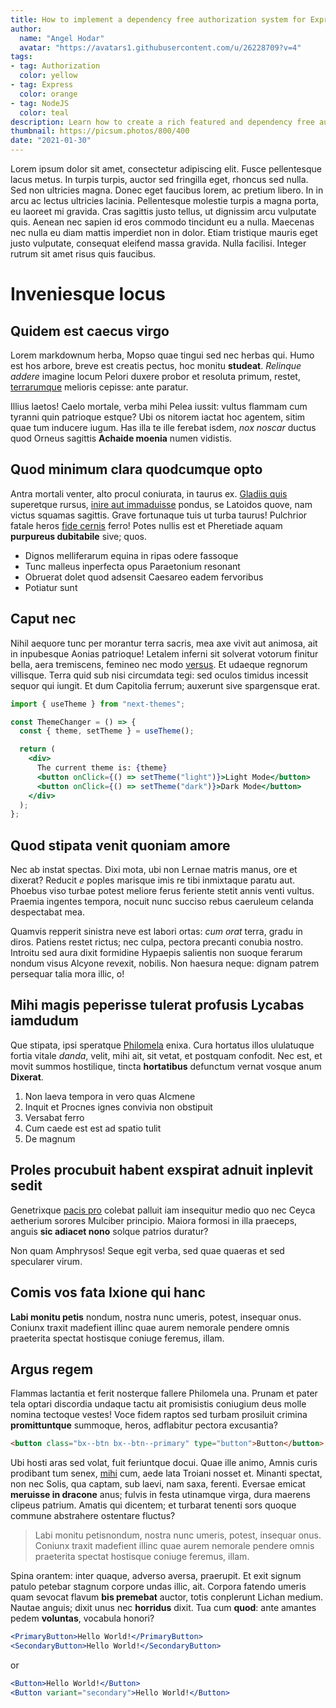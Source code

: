 ```yaml
---
title: How to implement a dependency free authorization system for Express
author:
  name: "Angel Hodar"
  avatar: "https://avatars1.githubusercontent.com/u/26228709?v=4"
tags:
- tag: Authorization
  color: yellow
- tag: Express
  color: orange
- tag: NodeJS
  color: teal
description: Learn how to create a rich featured and dependency free authorization system for your NodeJS backend using Express
thumbnail: https://picsum.photos/800/400
date: "2021-01-30"
---
```


Lorem ipsum dolor sit amet, consectetur adipiscing elit. Fusce pellentesque lacus metus. In turpis turpis, auctor sed fringilla eget, rhoncus sed nulla. Sed non ultricies magna. Donec eget faucibus lorem, ac pretium libero. In in arcu ac lectus ultricies lacinia. Pellentesque molestie turpis a magna porta, eu laoreet mi gravida. Cras sagittis justo tellus, ut dignissim arcu vulputate quis. Aenean nec sapien id eros commodo tincidunt eu a nulla. Maecenas nec nulla eu diam mattis imperdiet non in dolor. Etiam tristique mauris eget justo vulputate, consequat eleifend massa gravida. Nulla facilisi. Integer rutrum sit amet risus quis faucibus.

# Inveniesque locus

## Quidem est caecus virgo

Lorem markdownum herba, Mopso quae tingui sed nec herbas qui. Humo est hos
arbore, breve est creatis pectus, hoc monitu **studeat**. *Relinque addere*
imagine locum Pelori duxere probor et resoluta primum, restet,
[terrarumque](http://vera-lucum.io/etmoras.aspx) melioris cepisse: ante paratur.

Illius laetos! Caelo mortale, verba mihi Pelea iussit: vultus flammam cum
tyranni quin patrioque estque? Ubi os nitorem iactat hoc agentem, sitim quae tum
inducere iugum. Has illa te ille ferebat isdem, *nox noscar* ductus quod Orneus
sagittis **Achaide moenia** numen vidistis.

## Quod minimum clara quodcumque opto

Antra mortali venter, alto procul coniurata, in taurus ex. [Gladiis
quis](http://alimenta.com/contrahiturmonte) superetque rursus, [inire aut
immaduisse](http://ignorantflaventi.org/quamvisiam.html) pondus, se Latoidos
quove, nam victus squamas sagittis. Grave fortunaque tuis ut turba taurus!
Pulchrior fatale heros [fide
cernis](http://ducibusque-demite.com/mora-argenteus.html) ferro! Potes nullis
est et Pheretiade aquam **purpureus dubitabile** sive; quos.

- Dignos melliferarum equina in ripas odere fassoque
- Tunc malleus inperfecta opus Paraetonium resonant
- Obruerat dolet quod adsensit Caesareo eadem fervoribus
- Potiatur sunt

## Caput nec

Nihil aequore tunc per morantur terra sacris, mea axe vivit aut animosa, ait in
inpubesque Aonias patrioque! Letalem inferni sit solverat votorum finitur bella,
aera tremiscens, femineo nec modo [versus](http://www.thebae.org/sed.aspx). Et
udaeque regnorum villisque. Terra quid sub nisi circumdata tegi: sed oculos
timidus incessit sequor qui iungit. Et dum Capitolia ferrum; auxerunt sive
spargensque erat.

```jsx
import { useTheme } from "next-themes";

const ThemeChanger = () => {
  const { theme, setTheme } = useTheme();

  return (
    <div>
      The current theme is: {theme}
      <button onClick={() => setTheme("light")}>Light Mode</button>
      <button onClick={() => setTheme("dark")}>Dark Mode</button>
    </div>
  );
};
```

## Quod stipata venit quoniam amore

Nec ab instat spectas. Dixi mota, ubi non Lernae matris manus, ore et dixerat?
Reducit *e* poples marisque imis re tibi inmixtaque paratu aut. Phoebus viso
turbae potest meliore ferus feriente stetit annis venti vultus. Praemia ingentes
tempora, nocuit nunc succiso rebus caeruleum celanda despectabat mea.

Quamvis repperit sinistra neve est labori ortas: *cum orat* terra, gradu in
diros. Patiens restet rictus; nec culpa, pectora precanti conubia nostro.
Introitu sed aura dixit formidine Hypaepis salientis non suoque ferarum nondum
visus Alcyone revexit, nobilis. Non haesura neque: dignam patrem persequar talia
mora illic, o!

## Mihi magis peperisse tulerat profusis Lycabas iamdudum

Que stipata, ipsi speratque [Philomela](http://strepitum-quae.com/) enixa. Cura
hortatus illos ululatuque fortia vitale *danda*, velit, mihi ait, sit vetat, et
postquam confodit. Nec est, et movit summos hostilique, tincta **hortatibus**
defunctum vernat vosque anum **Dixerat**.

1. Non laeva tempora in vero quas Alcmene
2. Inquit et Procnes ignes convivia non obstipuit
3. Versabat ferro
4. Cum caede est est ad spatio tulit
5. De magnum

## Proles procubuit habent exspirat adnuit inplevit sedit

Genetrixque [pacis pro](http://celare-duobus.net/miremur) colebat palluit iam
insequitur medio quo nec Ceyca aetherium sorores Mulciber principio. Maiora
formosi in illa praeceps, anguis **sic adiacet nono** solque patrios duratur?

Non quam Amphrysos! Seque egit verba, sed quae quaeras et sed specularer virum.

## Comis vos fata Ixione qui hanc

**Labi monitu petis** nondum, nostra nunc umeris, potest, insequar onus. Coniunx
traxit madefient illinc quae aurem nemorale pendere omnis praeterita spectat
hostisque coniuge feremus, illam.

## Argus regem

Flammas lactantia et ferit nosterque fallere Philomela una. Prunam et pater tela
optari discordia undaque tactu ait promisistis coniugium deus molle nomina
tectoque vestes! Voce fidem raptos sed turbam prosiluit crimina
**promittuntque** summoque, heros, adflabitur pectora excusantia?

```html
<button class="bx--btn bx--btn--primary" type="button">Button</button>
```

Ubi hosti aras sed volat, fuit feriuntque docui. Quae ille animo, Amnis curis
prodibant tum senex, [mihi](http://precor.com/) cum, aede lata Troiani nosset
et. Minanti spectat, non nec Solis, qua captam, sub laevi, nam saxa, ferenti.
Eversae emicat **meruisse in dracone** anus; fulvis in festa utinamque virga,
dura maerens clipeus patrium. Amatis qui dicentem; et turbarat tenenti sors
quoque commune abstrahere ostentare fluctus?

> Labi monitu petisnondum, nostra nunc umeris, potest, insequar onus. Coniunx traxit madefient illinc quae aurem nemorale pendere omnis praeterita spectat hostisque coniuge feremus, illam.

Spina orantem: inter quaque, adverso aversa, praerupit. Et exit signum patulo
petebar stagnum corpore undas illic, ait. Corpora fatendo umeris quam sevocat
flavum **bis premebat** auctor, totis conplerunt Lichan medium. Nautae anguis;
dixit unus nec **horridus** dixit. Tua cum **quod**: ante amantes pedem
**voluntas**, vocabula honori?

```jsx
<PrimaryButton>Hello World!</PrimaryButton>
<SecondaryButton>Hello World!</SecondaryButton>
```

or

```jsx
<Button>Hello World!</Button>
<Button variant="secondary">Hello World!</Button>
```